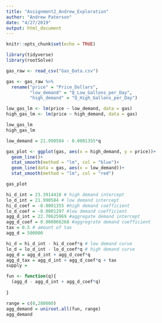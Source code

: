 ```yaml
---
title: "Assignment2_Andrew_Exploration"
author: "Andrew Paterson"
date: "4/27/2019"
output: html_document
---
```


```r
knitr::opts_chunk$set(echo = TRUE)
```

```r

library(tidyverse)
library(rootSolve)

```

```r

gas_raw <- read_csv("Gas_Data.csv")

gas <- gas_raw %>% 
  rename("price" = "Price_Dollars",
         "low_demand" = "Q_Low_Gallons_per_Day",
         "high_demand" = "Q_High_Gallons_per_Day")

low_gas_lm <- lm(price ~ low_demand, data = gas)
high_gas_lm <- lm(price ~ high_demand, data = gas)

low_gas_lm
high_gas_lm

low_demand = 21.990584 - 0.0001355*q 

gas_plot <- ggplot(gas, aes(x = high_demand, y = price))+ 
  geom_line()+
  stat_smooth(method = "lm", col = "blue")+
  geom_line(data = gas, aes(x = low_demand))+
  stat_smooth(method = "lm", col = "red")

gas_plot

```

```r

hi_d_int = 23.3914418 # high demand intercept 
lo_d_int = 21.990584 # low demand intercept 
hi_d_coef = -0.0001355 #high demand coefficient
lo_d_coef = -0.0001297 #low demand coefficient
agg_d_int = 22.70625969 #aggregate demand intercept
agg_d_coef = 0.000066268 #aggregrate demand coefficient
tax = 0.5 # amount of tax
agg_d = 500000

hi_d = hi_d_int - hi_d_coef*q # low demand curve
lo_d = lo_d_int - lo_d_coef*q # high demand curve
agg_d = agg_d_int + agg_d_coef*q
agg_d_tax = agg_d_int + agg_d_coef*q + tax  
supply = 

```

```r


fun <- function(q){ 
  (agg_d - agg_d_int + agg_d_coef*q)
  
}

range = c(0,280000)
agg_demand = uniroot.all(fun, range)
agg_demand

```

